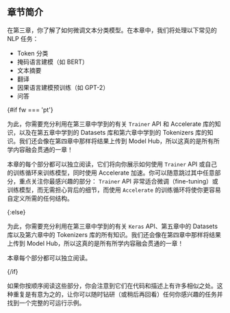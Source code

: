 

## 章节简介 

在第三章，你了解了如何微调文本分类模型。在本章中，我们将处理以下常见的 NLP 任务：

- Token 分类
- 掩码语言建模（如 BERT）
- 文本摘要
- 翻译
- 因果语言建模预训练（如 GPT-2）
- 问答

{#if fw === 'pt'}

为此，你需要充分利用在第三章中学到的有关 `Trainer` API 和 Accelerate 库的知识，以及在第五章中学到的 Datasets 库和第六章中学到的 Tokenizers 库的知识。我们还会像在第四章中那样将结果上传到 Model Hub，所以这真的是所有所学内容融会贯通的一章！

本章的每个部分都可以独立阅读，它们将向你展示如何使用 `Trainer` API 或自己的训练循环来训练模型，同时使用 Accelerate 加速。你可以随意跳过其中任意部分，重点关注你最感兴趣的部分： `Trainer` API 非常适合微调（fine-tuning）或训练模型，而无需担心背后的细节，而使用 `Accelerate` 的训练循环将使你更容易自定义所需的任何结构。

{:else}

为此，你需要充分利用在第三章中学到的有关 `Keras` API、第五章中的 Datasets 库以及第六章中的 Tokenizers 库的所有知识。我们还会像在第四章中那样将结果上传到 Model Hub，所以这真的是所有所学内容融会贯通的一章！

本章每个部分都可以独立阅读。

{/if}

<div custom-style="Tip-green">

如果你按顺序阅读这些部分，你会注意到它们在代码和描述上有许多相似之处。这种重复是有意为之的，让你可以随时钻研（或稍后再回看）任何你感兴趣的任务并找到一个完整的可运行示例。

</div>
